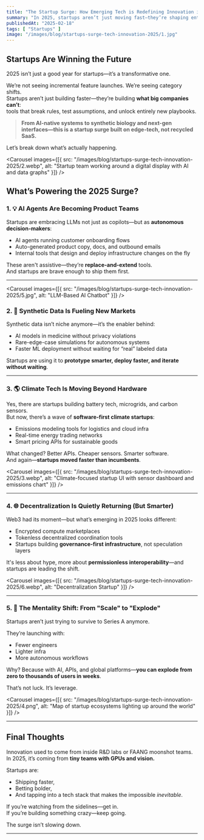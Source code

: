 ```yaml
---
title: "The Startup Surge: How Emerging Tech is Redefining Innovation in 2025"
summary: "In 2025, startups aren’t just moving fast—they’re shaping entire industries. From AI agents to climate tech, here’s how a new wave of companies is redefining innovation itself."
publishedAt: "2025-02-18"
tags: [ "Startups" ]
image: "/images/blog/startups-surge-tech-innovation-2025/1.jpg"
---
```


## Startups Are Winning the Future

2025 isn’t just a good year for startups—it’s a transformative one.

We’re not seeing incremental feature launches. We’re seeing category shifts.  
Startups aren’t just building faster—they’re building **what big companies can’t**:  
tools that break rules, test assumptions, and unlock entirely new playbooks.

> **From AI-native systems to synthetic biology and next-gen interfaces—this is a startup surge built on edge-tech, not recycled SaaS.**

Let’s break down what’s actually happening.

<Carousel
  images={[{ src: "/images/blog/startups-surge-tech-innovation-2025/2.webp", alt: "Startup team working around a digital display with AI and data graphs" }]}
/>

## What’s Powering the 2025 Surge?

### 1. 💡 AI Agents Are Becoming Product Teams

Startups are embracing LLMs not just as copilots—but as **autonomous decision-makers**:
- AI agents running customer onboarding flows
- Auto-generated product copy, docs, and outbound emails
- Internal tools that design and deploy infrastructure changes on the fly

These aren't assistive—they’re **replace-and-extend** tools.  
And startups are brave enough to ship them first.

---

<Carousel
  images={[{ src: "/images/blog/startups-surge-tech-innovation-2025/5.jpg", alt: "LLM-Based AI Chatbot" }]}
/>


### 2. 🧬 Synthetic Data Is Fueling New Markets

Synthetic data isn’t niche anymore—it’s the enabler behind:
- AI models in medicine without privacy violations
- Rare-edge-case simulations for autonomous systems
- Faster ML deployment without waiting for “real” labeled data

Startups are using it to **prototype smarter, deploy faster, and iterate without waiting**.

---

### 3. 🌎 Climate Tech Is Moving Beyond Hardware

Yes, there are startups building battery tech, microgrids, and carbon sensors.  
But now, there’s a wave of **software-first climate startups**:
- Emissions modeling tools for logistics and cloud infra
- Real-time energy trading networks
- Smart pricing APIs for sustainable goods

What changed? Better APIs. Cheaper sensors. Smarter software.  
And again—**startups moved faster than incumbents**.

<Carousel
  images={[{ src: "/images/blog/startups-surge-tech-innovation-2025/3.webp", alt: "Climate-focused startup UI with sensor dashboard and emissions chart" }]}
/>

---

### 4. 🌐 Decentralization Is Quietly Returning (But Smarter)

Web3 had its moment—but what’s emerging in 2025 looks different:
- Encrypted compute marketplaces
- Tokenless decentralized coordination tools
- Startups building **governance-first infrastructure**, not speculation layers

It's less about hype, more about **permissionless interoperability**—and startups are leading the shift.

<Carousel
  images={[{ src: "/images/blog/startups-surge-tech-innovation-2025/6.webp", alt: "Decentralization Startup" }]}
/>

---

### 5. 🧠 The Mentality Shift: From "Scale" to "Explode"

Startups aren’t just trying to survive to Series A anymore.

They’re launching with:
- Fewer engineers
- Lighter infra
- More autonomous workflows

Why? Because with AI, APIs, and global platforms—**you can explode from zero to thousands of users in weeks**.

That’s not luck. It’s leverage.

<Carousel
  images={[{ src: "/images/blog/startups-surge-tech-innovation-2025/4.png", alt: "Map of startup ecosystems lighting up around the world" }]}
/>

---

## Final Thoughts

Innovation used to come from inside R&D labs or FAANG moonshot teams.  
In 2025, it’s coming from **tiny teams with GPUs and vision.**

Startups are:
- Shipping faster,
- Betting bolder,
- And tapping into a tech stack that makes the impossible *inevitable*.

If you’re watching from the sidelines—get in.  
If you’re building something crazy—keep going.

The surge isn’t slowing down.

---